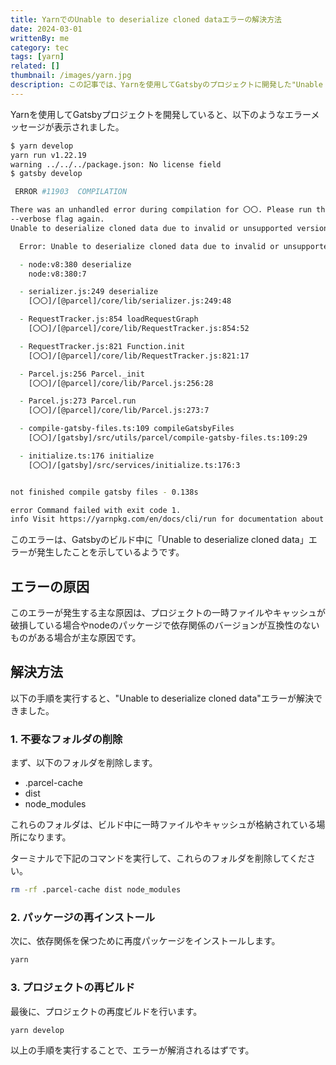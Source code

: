 ```yaml
---
title: YarnでのUnable to deserialize cloned dataエラーの解決方法
date: 2024-03-01
writtenBy: me
category: tec
tags: [yarn]
related: []
thumbnail: /images/yarn.jpg
description: この記事では、Yarnを使用してGatsbyのプロジェクトに開発した"Unable to deserialize cloned data"エラーの解決方法について解説しています。この記事を参考にして、"Unable to deserialize cloned data"エラーを解消してもらえると幸いです。
---
```


Yarnを使用してGatsbyプロジェクトを開発していると、以下のようなエラーメッセージが表示されました。

```zsh
$ yarn develop
yarn run v1.22.19
warning ../../../package.json: No license field
$ gatsby develop

 ERROR #11903  COMPILATION

There was an unhandled error during compilation for 〇〇. Please run the command with the
--verbose flag again.
Unable to deserialize cloned data due to invalid or unsupported version.

  Error: Unable to deserialize cloned data due to invalid or unsupported version.

  - node:v8:380 deserialize
    node:v8:380:7

  - serializer.js:249 deserialize
    [〇〇]/[@parcel]/core/lib/serializer.js:249:48

  - RequestTracker.js:854 loadRequestGraph
    [〇〇]/[@parcel]/core/lib/RequestTracker.js:854:52

  - RequestTracker.js:821 Function.init
    [〇〇]/[@parcel]/core/lib/RequestTracker.js:821:17

  - Parcel.js:256 Parcel._init
    [〇〇]/[@parcel]/core/lib/Parcel.js:256:28

  - Parcel.js:273 Parcel.run
    [〇〇]/[@parcel]/core/lib/Parcel.js:273:7

  - compile-gatsby-files.ts:109 compileGatsbyFiles
    [〇〇]/[gatsby]/src/utils/parcel/compile-gatsby-files.ts:109:29

  - initialize.ts:176 initialize
    [〇〇]/[gatsby]/src/services/initialize.ts:176:3


not finished compile gatsby files - 0.138s

error Command failed with exit code 1.
info Visit https://yarnpkg.com/en/docs/cli/run for documentation about this command.
```

このエラーは、Gatsbyのビルド中に「Unable to deserialize cloned data」エラーが発生したことを示しているようです。

## エラーの原因
このエラーが発生する主な原因は、プロジェクトの一時ファイルやキャッシュが破損している場合やnodeのパッケージで依存関係のバージョンが互換性のないものがある場合が主な原因です。

## 解決方法
以下の手順を実行すると、"Unable to deserialize cloned data"エラーが解決できました。

### 1. 不要なフォルダの削除
まず、以下のフォルダを削除します。

- .parcel-cache
- dist
- node_modules

これらのフォルダは、ビルド中に一時ファイルやキャッシュが格納されている場所になります。

ターミナルで下記のコマンドを実行して、これらのフォルダを削除してください。

```zsh
rm -rf .parcel-cache dist node_modules
```

### 2. パッケージの再インストール
次に、依存関係を保つために再度パッケージをインストールします。

```zsh
yarn
```

### 3. プロジェクトの再ビルド
最後に、プロジェクトの再度ビルドを行います。

```zsh
yarn develop
```

以上の手順を実行することで、エラーが解消されるはずです。
